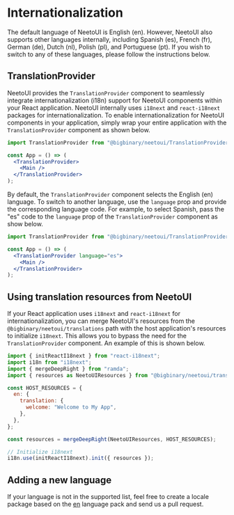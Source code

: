 
<Meta title="Internationalization/TranslationProvider" />

# Internationalization

The default language of NeetoUI is English (en). However, NeetoUI also supports
other languages internally, including Spanish (es), French (fr), German (de),
Dutch (nl), Polish (pl), and Portuguese (pt). If you wish to switch to any of
these languages, please follow the instructions below.

## TranslationProvider

NeetoUI provides the `TranslationProvider` component to seamlessly integrate
internationalization (i18n) support for NeetoUI components within your React
application. NeetoUI internally uses `i18next` and `react-i18next` packages for
internationalization. To enable internationalization for NeetoUI components in
your application, simply wrap your entire application with the
`TranslationProvider` component as shown below.

```jsx
import TranslationProvider from "@bigbinary/neetoui/TranslationProvider";

const App = () => (
  <TranslationProvider>
    <Main />
  </TranslationProvider>
);
```

By default, the `TranslationProvider` component selects the English (en)
language. To switch to another language, use the `language` prop and provide the
corresponding language code. For example, to select Spanish, pass the "es" code
to the `language` prop of the `TranslationProvider` component as show below.

```jsx
import TranslationProvider from "@bigbinary/neetoui/TranslationProvider";

const App = () => (
  <TranslationProvider language="es">
    <Main />
  </TranslationProvider>
);
```

## Using translation resources from NeetoUI

If your React application uses `i18next` and `react-i18next` for
internationalization, you can merge NeetoUI's resources from the
`@bigbinary/neetoui/translations` path with the host application's resources to
initialize `i18next`. This allows you to bypass the need for the
`TranslationProvider` component. An example of this is shown below.

```jsx
import { initReactI18next } from "react-i18next";
import i18n from "i18next";
import { mergeDeepRight } from "ramda";
import { resources as NeetoUIResources } from "@bigbinary/neetoui/translations";

const HOST_RESOURCES = {
  en: {
    translation: {
      welcome: "Welcome to My App",
    },
  },
};

const resources = mergeDeepRight(NeetoUIResources, HOST_RESOURCES);

// Initialize i18next
i18n.use(initReactI18next).init({ resources });
```

## Adding a new language

If your language is not in the supported list, feel free to create a locale
package based on the
[en](https://github.com/bigbinary/neeto-ui/blob/main/src/translations/en.json)
language pack and send us a pull request.
